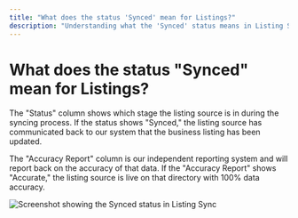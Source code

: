 ```yaml
---
title: "What does the status 'Synced' mean for Listings?"
description: "Understanding what the 'Synced' status means in Listing Sync and how it relates to the Accuracy Report"
---
```


# What does the status "Synced" mean for Listings?

The "Status" column shows which stage the listing source is in during the syncing process. If the status shows "Synced," the listing source has communicated back to our system that the business listing has been updated.

The "Accuracy Report" column is our independent reporting system and will report back on the accuracy of that data. If the "Accuracy Report" shows "Accurate," the listing source is live on that directory with 100% data accuracy.

![Screenshot showing the Synced status in Listing Sync](./img/synced-status.jpg)